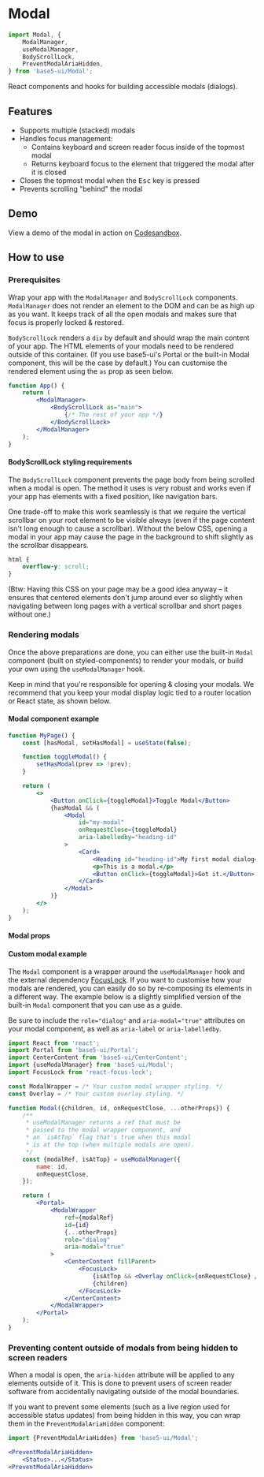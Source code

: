 

<Meta title="Components/Modal" component={Modal} />

# Modal

```jsx
import Modal, {
	ModalManager,
	useModalManager,
	BodyScrollLock,
	PreventModalAriaHidden,
} from 'base5-ui/Modal';
```

React components and hooks for building accessible modals (dialogs).

## Features

-   Supports multiple (stacked) modals
-   Handles focus management:
    -   Contains keyboard and screen reader focus inside of the topmost modal
    -   Returns keyboard focus to the element that triggered the modal after it is closed
-   Closes the topmost modal when the <kbd>Esc</kbd> key is pressed
-   Prevents scrolling "behind" the modal

## Demo

View a demo of the modal in action on [Codesandbox](https://codesandbox.io/s/base5-ui-modal-example-hdjk9?file=/src/App.js).

## How to use

### Prerequisites

Wrap your app with the `ModalManager` and `BodyScrollLock` components. `ModalManager` does not render an element to the DOM and can be as high up as you want. It keeps track of all the open modals and makes sure that focus is properly locked & restored.

`BodyScrollLock` renders a `div` by default and should wrap the main content of your app. The HTML elements of your modals need to be rendered outside of this container. (If you use base5-ui's Portal or the built-in Modal component, this will be the case by default.) You can customise the rendered element using the `as` prop as seen below.

```jsx
function App() {
	return (
		<ModalManager>
			<BodyScrollLock as="main">
				{/* The rest of your app */}
			</BodyScrollLock>
		</ModalManager>
	);
}
```

#### BodyScrollLock styling requirements

The `BodyScrollLock` component prevents the page body from being scrolled when a modal is open. The method it uses is very robust and works even if your app has elements with a fixed position, like navigation bars.

One trade-off to make this work seamlessly is that we require the vertical scrollbar on your root element to be visible always (even if the page content isn't long enough to cause a scrollbar). Without the below CSS, opening a modal in your app may cause the page in the background to shift slightly as the scrollbar disappears.

```css
html {
	overflow-y: scroll;
}
```

(Btw: Having this CSS on your page may be a good idea anyway – it ensures that centered elements don't jump around ever so slightly when navigating between long pages with a vertical scrollbar and short pages without one.)

### Rendering modals

Once the above preparations are done, you can either use the built-in `Modal` component (built on styled-components) to render your modals, or build your own using the `useModalManager` hook.

Keep in mind that you're responsible for opening & closing your modals. We recommend that you keep your modal display logic tied to a router location or React state, as shown below.

#### Modal component example

```jsx
function MyPage() {
	const [hasModal, setHasModal] = useState(false);

	function toggleModal() {
		setHasModal(prev => !prev);
	}

	return (
		<>
			<Button onClick={toggleModal}>Toggle Modal</Button>
			{hasModal && (
				<Modal
					id="my-modal"
					onRequestClose={toggleModal}
					aria-labelledby="heading-id"
				>
					<Card>
						<Heading id="heading-id">My first modal dialog</Heading>
						<p>This is a modal.</p>
						<Button onClick={toggleModal}>Got it.</Button>
					</Card>
				</Modal>
			)}
		</>
	);
}
```

#### Modal props

<ArgsTable of={Modal} />

#### Custom modal example

The `Modal` component is a wrapper around the `useModalManager` hook and the external dependency [FocusLock](https://github.com/theKashey/react-focus-lock). If you want to customise how your modals are rendered, you can easily do so by re-composing its elements in a different way. The example below is a slightly simplified version of the built-in `Modal` component that you can use as a guide.

Be sure to include the `role="dialog"` and `aria-modal="true"` attributes on your modal component, as well as `aria-label` or `aria-labelledby`.

```jsx
import React from 'react';
import Portal from 'base5-ui/Portal';
import CenterContent from 'base5-ui/CenterContent';
import {useModalManager} from 'base5-ui/Modal';
import FocusLock from 'react-focus-lock';

const ModalWrapper = /* Your custom modal wrapper styling. */
const Overlay = /* Your custom overlay styling. */

function Modal({children, id, onRequestClose, ...otherProps}) {
	/**
	 * useModalManager returns a ref that must be
	 * passed to the modal wrapper component, and
	 * an `isAtTop` flag that's true when this modal
	 * is at the top (when multiple modals are open).
	 */
	const {modalRef, isAtTop} = useModalManager({
		name: id,
		onRequestClose,
	});

	return (
		<Portal>
			<ModalWrapper
				ref={modalRef}
				id={id}
				{...otherProps}
				role="dialog"
				aria-modal="true"
			>
				<CenterContent fillParent>
					<FocusLock>
						{isAtTop && <Overlay onClick={onRequestClose} />}
						{children}
					</FocusLock>
				</CenterContent>
			</ModalWrapper>
		</Portal>
	);
}
```

### Preventing content outside of modals from being hidden to screen readers

When a modal is open, the `aria-hidden` attribute will be applied to any elements outside of it. This is done to prevent users of screen reader software from accidentally navigating outside of the modal boundaries.

If you want to prevent some elements (such as a live region used for accessible status updates) from being hidden in this way, you can wrap them in the `PreventModalAriaHidden` component:

```jsx
import {PreventModalAriaHidden} from 'base5-ui/Modal';

<PreventModalAriaHidden>
	<Status>...</Status>
<PreventModalAriaHidden>
```
